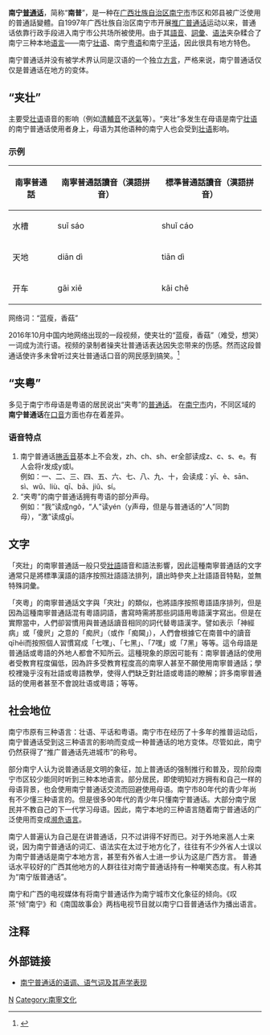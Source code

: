 {{Infobox Language
|name=南宁普通话
|familycolor=汉藏语系
|states={{CHN}}
|region=[[广西|广西]][[南宁|南宁]]
|speakers= 
|date= 
|fam1=[[汉藏语系|汉藏语系]]
|fam2=[[漢語族|漢語族]]
|fam3= [[官话|官话]]
|fam4= [[北京官话|北京官话]]
|iso3=
}}
'''南宁[[普通话|普通话]]'''，简称“'''南普'''”，是一种在[[广西壮族自治区|广西壮族自治区]][[南宁市|南宁市]]市区和郊县被广泛使用的普通話變體。自1997年广西壮族自治区南宁市开展[[推广普通话|推广普通话]]运动以来，普通话依靠行政手段进入南宁市公共场所被使用。由于其[[語音|語音]]、[[詞彙|詞彙]]、[[语法|语法]]夹杂糅合了南宁三种本地[[语言|语言]]——南宁[[壮语|壮语]]、南宁[[粤语|粤语]]和南宁[[平话|平话]]，因此很具有地方特色。

南宁普通话并没有被学术界认同是汉语的一个独立[[方言|方言]]，严格来说，南宁普通话仅仅是普通话在地方的变体。

== “夹壮” ==
主要受[[壮语|壮语]]语音的影响（例如[[清輔音|清輔音]]不[[送氣|送氣]]等）。“夹壮”多发生在母语是南宁[[壮语|壮语]]的南宁普通话使用者身上，母语为其他语种的南宁人也会受到[[壮语|壮语]]影响。

=== 示例 ===
{| class="wikitable"
|-
! 南寧普通話 !! 南寧普通話讀音（漢語拼音） !! 標準普通話讀音（漢語拼音）
|-
| 水槽 || suǐ sáo || shuǐ cáo
|-
| 天地 || diān dì || tiān dì
|-
| 开车 || gāi xiē || kāi chē
|}
; 网络词：“蓝瘦，香菇”

2016年10月中国内地网络出现的一段视频，使夹壮的“蓝瘦，香菇”（难受，想哭）一词成为流行语。视频的录制者操夹壮普通话表达因失恋带来的伤感。然而这段普通话使许多未曾听过夹壮普通话口音的网民感到搞笑。<ref>{{cite web |last1=郑 |first1=子宁 |title=蓝瘦香菇真的是南宁口音吗 |url=http://mp.weixin.qq.com/s?__biz=MjM5NzQwNjcyMQ==&mid=2651007218&idx=1&sn=1886a455a5742771eea8e7b71e9d6598&chksm=bd2df99c8a5a708aad75ae360655fded0bc4975bd4f8147c3aac72e6a3e12593267d4267ad85&scene=0#rd |website=微信公众号 |publisher=大象公会 |accessdate=2016-10-14 |archiveurl=https://archive.is/20161014152051/http://mp.weixin.qq.com/s?__biz=MjM5NzQwNjcyMQ==&mid=2651007218&idx=1&sn=1886a455a5742771eea8e7b71e9d6598&chksm=bd2df99c8a5a708aad75ae360655fded0bc4975bd4f8147c3aac72e6a3e12593267d4267ad85&scene=0%23rd#rd |archivedate=2016-10-14 |language=zh-cn |date=2016-10-14 |deadurl=yes }}</ref>

== “夹粤” ==
多见于南宁市母语是粤语的居民说出“夹粤”的[[普通话|普通话]]。 在[[南宁市|南宁市]]内，不同区域的'''南宁普通话'''在[[口音|口音]]方面也存在着差异。

=== 语音特点 ===
#南宁普通话[[捲舌音|捲舌音]]基本上不会发，zh、ch、sh、er全部读成z、c、s、e。有人会将r发成y或l。<br />例如：一、二、三、四、五、六、七、八、九、十，会读成：yī、è、sān、sì、wǔ、liù、qī、bā、jiǔ、sí。<br />
#“夹粤”的南宁普通话拥有粤语的部分声母。<br />例如：“我”读成ngǒ，“人”读yén（y声母，但是与普通话的“人”同韵母），“激”读成gī。

== 文字 ==
「夾壯」的南寧普通話一般只受[[壯語|壯語]]語音和語法影響，因此這種南寧普通話的文字通常只是將標準漢語的語序按照壯語語法排列，讀出時參夾上壯語語音特點，並無特殊詞彙。

「夾粵」的南寧普通話文字與「夾壯」的類似，也將語序按照粵語語序排列，但是因為這種南寧普通話混有粵語詞語，書寫時需將那些詞語用粵語漢字寫出。但是在實際當中，人們卻習慣用與普通話讀音相同的詞代替粵語漢字。譬如表示「神經病」或「傻屄」之意的「痴屄」（或作「痴閪」），人們會根據它在南普中的讀音qīhēi而按照個人習慣寫成「七嘿」、「七黑」、「7嘿」或「7黑」等等。這令母語是普通話或粵語的外地人都會不知所云。這種現象的原因可能有：南寧普通話的使用者受教育程度偏低，因為許多受教育程度高的南寧人甚至不願使用南寧普通話；學校裡幾乎沒有壯語或粵語教學，使得人們缺乏對壯語或粵語的瞭解；許多南寧普通話的使用者甚至不會說壯语或粵語；等等。

== 社会地位 ==
南宁市原有三种语言：壮语、平话和粤语。南宁市在经历了十多年的推普运动后，南宁普通话受到这三种语言的影响而变成一种普通话的地方变体。尽管如此，南宁仍然获得了“推广普通话先进城市”的称号。

部分南宁人认为说普通话是文明的象征，加上普通话的强制推行和普及，现阶段南宁市区较少能同时听到三种本地语言。部分居民，即使明知对方拥有和自己一样的母语背景，也会使用南宁普通话交流而回避使用母语。南宁市80年代的青少年尚有不少懂三种语言的。但是很多90年代的青少年只懂南宁普通话。大部分南宁居民并不教自己的下一代学习母语。因此，南宁本地的三种语言随着南宁普通话的广泛使用而变成[[濒危语言|濒危语言]]。

南宁人普遍认为自己是在讲普通话，只不过讲得不好而已。对于外地来邕人士来说，因为南宁普通话的词汇、语法实在太过于地方化了，往往有不少外省人士误以为南宁普通话是南宁本地方言，甚至有外省人士进一步认为这是广西方言。 普通话水平较好的广西其他地方的人群往往对南宁普通话持有一种嘲笑态度。有人称其为“南宁版普通话”。

南宁和广西的电视媒体有将南宁普通话作为南宁城市文化象征的倾向。《叹茶“倾”南宁》和《南国故事会》两档电视节目就以南宁口音普通话作为播出语言。

== 注释 ==
{{reflist}}

== 外部链接 ==
* [https://web.archive.org/web/20101030193703/http://china-language.gov.cn/cms/gallary/upload_images/89_3873_1225874278504.doc 南宁普通话的语调、语气词及其声学表现]

{{各地普通话}}

[[Category:現代標準漢語變體|N]]
[[Category:南寧文化|Category:南寧文化]]